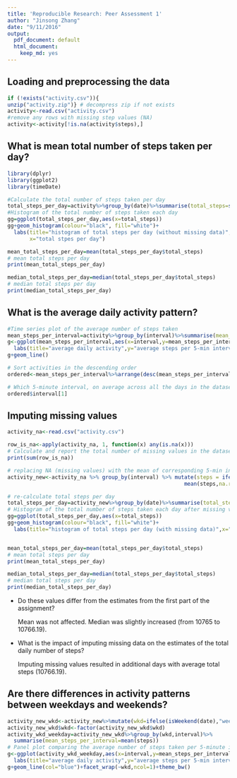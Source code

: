 ```yaml
---
title: 'Reproducible Research: Peer Assessment 1'
author: "Jinsong Zhang"
date: "9/11/2016"
output:
  pdf_document: default
  html_document:
    keep_md: yes
---
```


## Loading and preprocessing the data

```r
if (!exists("activity.csv")){
unzip("activity.zip")} # decompress zip if not exists
activity<-read.csv("activity.csv")
#remove any rows with missing step values (NA)  
activity<-activity[!is.na(activity$steps),]
```


## What is mean total number of steps taken per day?
```r
library(dplyr)
library(ggplot2)
library(timeDate)

#Calculate the total number of steps taken per day
total_steps_per_day=activity%>%group_by(date)%>%summarise(total_steps=sum(steps))
#Histogram of the total number of steps taken each day
gg=ggplot(total_steps_per_day,aes(x=total_steps))
gg+geom_histogram(colour="black", fill="white")+
  labs(title="histogram of total steps per day (without missing data)",
       x="total stpes per day")

mean_total_steps_per_day=mean(total_steps_per_day$total_steps)
# mean total steps per day
print(mean_total_steps_per_day)

median_total_steps_per_day=median(total_steps_per_day$total_steps)
# median total steps per day
print(median_total_steps_per_day)

```

## What is the average daily activity pattern?
```r
#Time series plot of the average number of steps taken
mean_steps_per_interval=activity%>%group_by(interval)%>%summarise(mean_steps_per_interval=mean(steps))
g<-ggplot(mean_steps_per_interval,aes(x=interval,y=mean_steps_per_interval))+
  labs(title="average daily activity",y="average steps per 5-min interval")
g+geom_line()

# Sort activities in the descending order
ordered<-mean_steps_per_interval%>%arrange(desc(mean_steps_per_interval))

# Which 5-minute interval, on average across all the days in the dataset,contains the maximum number of steps?
ordered$interval[1]
```


## Imputing missing values
```r
activity_na<-read.csv("activity.csv")

row_is_na<-apply(activity_na, 1, function(x) any(is.na(x)))
# Calculate and report the total number of missing values in the dataset (i.e. the total number of rows with NAs)
print(sum(row_is_na))

# replacing NA (missing values) with the mean of corresponding 5-min intervals
activity_new<-activity_na %>% group_by(interval) %>% mutate(steps = ifelse(is.na(steps),
                                                        mean(steps,na.rm=T), steps))

# re-calculate total steps per day
total_steps_per_day=activity_new%>%group_by(date)%>%summarise(total_steps=sum(steps))
# Histogram of the total number of steps taken each day after missing values are imputed
gg=ggplot(total_steps_per_day,aes(x=total_steps))
gg+geom_histogram(colour="black", fill="white")+
  labs(title="histogram of total steps per day (with missing data)",x="total steps per day")


mean_total_steps_per_day=mean(total_steps_per_day$total_steps)
# mean total steps per day
print(mean_total_steps_per_day)

median_total_steps_per_day=median(total_steps_per_day$total_steps)
# median total steps per day
print(median_total_steps_per_day)

```
- Do these values differ from the estimates from the first part of the assignment? 

     Mean was not affected. Median was slightly increased (from 10765 to 10766.19).

- What is the impact of imputing missing data on the estimates of the total daily number of steps?

     Imputing missing values resulted in additional days with average total steps (10766.19).


## Are there differences in activity patterns between weekdays and weekends?
```r
activity_new_wkd<-activity_new%>%mutate(wkd=ifelse(isWeekend(date),"weekend","weekday"))
activity_new_wkd$wkd<-factor(activity_new_wkd$wkd)
activity_wkd_weekday=activity_new_wkd%>%group_by(wkd,interval)%>%
  summarise(mean_steps_per_interval=mean(steps))
# Panel plot comparing the average number of steps taken per 5-minute interval across weekdays and weekends
g<-ggplot(activity_wkd_weekday,aes(x=interval,y=mean_steps_per_interval))+
  labs(title="average daily activity",y="average steps per 5-min interval")
g+geom_line(col="blue")+facet_wrap(~wkd,ncol=1)+theme_bw()
```

